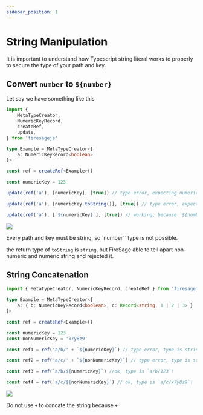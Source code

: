 ```yaml
---
sidebar_position: 1
---
```


# String Manipulation


It is important to understand how Typescript string literal works to properly to secure the type of your path and key.

## Convert `number` to `${number}`

Let say we have something like this

```ts
import {
	MetaTypeCreator,
	NumericKeyRecord,
	createRef,
	update,
} from 'firesagejs'

type Example = MetaTypeCreator<{
	a: NumericKeyRecord<boolean>
}>

const ref = createRef<Example>()

const numericKey = 123

update(ref('a'), [numericKey], [true]) // type error, expecting numeric string but number instead!

update(ref('a'), [numericKey.toString()], [true]) // type error, expecting numeric string but got string instead!

update(ref('a'), [`${numericKey}`], [true]) // working, because `${number}` is numeric string
```

<Image
	src="https://github.com/tylim88/FirelordJSDoc/blob/main/static/firesage/string1.png?raw=true"
	text="how to convert number to numeric string safely"
/>

Every path and key must be string, so `number`` type is not possible.

the return type of `toString` is `string`, but FireSage able to tell apart non-numeric and numeric string and rejected it.

## String Concatenation

```ts
import { MetaTypeCreator, NumericKeyRecord, createRef } from 'firesagejs'

type Example = MetaTypeCreator<{
	a: { b: NumericKeyRecord<boolean>; c: Record<string, 1 | 2 | 3> }
}>

const ref = createRef<Example>()

const numericKey = 123
const nonNumericKey = 'x7y8z9'

const ref1 = ref('a/b/' + `${numericKey}`) // type error, type is string!

const ref2 = ref('a/c/' + `${nonNumericKey}`) // type error, type is string!

const ref3 = ref(`a/b/${numericKey}`) //ok, type is `a/b/123`!

const ref4 = ref(`a/c/${nonNumericKey}`) // ok, type is `a/c/x7y8z9`!
```

<Image
	src="https://github.com/tylim88/FirelordJSDoc/blob/main/static/firesage/string2.png?raw=true"
	text="how to concate string safely"
/>

Do not use `+` to concate the string because `+` 